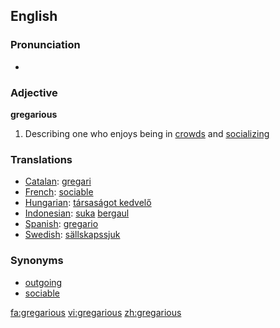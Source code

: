 ==English==
===Pronunciation===
*{{audio|en-us-gregarious.ogg|Audio (US)}}

=== Adjective ===

'''gregarious'''

# Describing one who enjoys being in [[crowd]]s and [[socializing]]

=== Translations ===
*[[Catalan]]: [[gregari]]
*[[French]]: [[sociable]]
*[[Hungarian]]: [[társaságot kedvelő]]
*[[Indonesian]]: [[suka]] [[gaul|bergaul]]
*[[Spanish]]: [[gregario]]
*[[Swedish]]: [[sällskapssjuk]]

=== Synonyms ===
*[[outgoing]]
*[[sociable]]

[[fa:gregarious]]
[[vi:gregarious]]
[[zh:gregarious]]